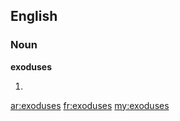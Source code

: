 ==English==

===Noun===
'''exoduses'''

# {{plural of|[[exodus]]}}

[[ar:exoduses]]
[[fr:exoduses]]
[[my:exoduses]]